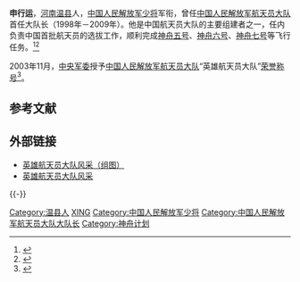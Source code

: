 '''申行运'''{{BD|1952年|10月}}，[[河南|河南]][[温县|温县]]人，[[中国人民解放军少将|中国人民解放军少将]]军衔，曾任[[中国人民解放军航天员大队|中国人民解放军航天员大队]]首任大队长（1998年－2009年）。他是中国航天员大队的主要组建者之一，任内负责中国首批航天员的选拔工作，顺利完成[[神舟五号|神舟五号]]、[[神舟六号|神舟六号]]、[[神舟七号|神舟七号]]等飞行任务。<ref>{{cite web |url = http://news.dahe.cn/2013/06-20/102238779.html |title = 中国航天员大队首任大队长回温县老家 给孩子上课 |website=大河网 |date=2013-06-20  |archive-date=2016-10-18 |archive-url = https://web.archive.org/web/20161018211057/http://news.dahe.cn/2013/06-20/102238779.html |dead-url=no }}</ref><ref >{{cite web |url = http://news.sina.com.cn/o/2012-06-26/030924654651.shtml |title = 中国航天员大队首任大队长申行运：刘洋是中国的“捷列什科娃” |website=新浪 |date=2012-06-26 |archive-date=2016-10-18 |archive-url = https://web.archive.org/web/20161018222407/http://news.sina.com.cn/o/2012-06-26/030924654651.shtml |dead-url=no }}</ref>

2003年11月，[[中央军委|中央军委]]授予[[中国人民解放军航天员大队|中国人民解放军航天员大队]]“英雄航天员大队”[[中国人民解放军荣誉称号|荣誉称号]]<ref>{{cite web |url = http://news.xinhuanet.com/newscenter/2003-12/02/content_1209986.htm |language= |title = 中央军委授予航天员大队荣誉称号命名大会在京举行 |website=新华网 |date=2003-12-02 |archive-date=2004-12-17 |archive-url = https://web.archive.org/web/20041217002441/http://news.xinhuanet.com/newscenter/2003-12/02/content_1209986.htm |dead-url=no }}</ref>。

== 参考文献 ==
{{Reflist}}

== 外部链接 ==
* [http://mil.news.sina.com.cn/2003-11-21/164796.html 英雄航天员大队风采（组图）]
* [http://pic.people.com.cn/GB/31655/3578934.html 英雄航天员大队风采] {{Wayback|url=http://pic.people.com.cn/GB/31655/3578934.html |date=20060112205512 }}

{{-}}
{{start box}}
{{s-mil|pla}}
{{s-new}}
{{s-title|[[中国人民解放军航天员大队|中国人民解放军航天员大队]]大队长（[[副军职|副军职]]）|1998年—2009年}} 
{{s-after|[[费俊龙|费俊龙]]}}
{{end box}}
{{中国航天员}}
{{中国载人航天工程}}

{{DEFAULTSORT:SH申}}
[[Category:温县人|Category:温县人]]
[[Category:申姓|XING]]
[[Category:中国人民解放军少将|Category:中国人民解放军少将]]
[[Category:中国人民解放军航天员大队大队长|Category:中国人民解放军航天员大队大队长]]
[[Category:神舟计划|Category:神舟计划]]